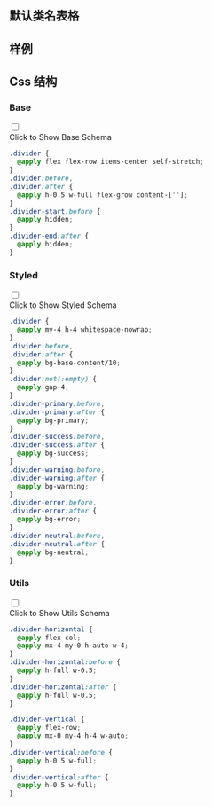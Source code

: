 

## 默认类名表格
  
<CssTable name="divider" />
  
## 样例
  
<Demo></Demo>
  
## Css 结构


### Base

<div className="collapse">
<input type="checkbox" /> 
<div class="collapse-title px-0">
<span class="btn">Click to Show Base Schema</span>
</div>
<div class="collapse-content"> 

```css
.divider {
  @apply flex flex-row items-center self-stretch;
}
.divider:before,
.divider:after {
  @apply h-0.5 w-full flex-grow content-[''];
}
.divider-start:before {
  @apply hidden;
}
.divider-end:after {
  @apply hidden;
}

```

</div>
</div>



### Styled

<div className="collapse">
<input type="checkbox" /> 
<div class="collapse-title px-0">
<span class="btn">Click to Show Styled Schema</span>
</div>
<div class="collapse-content"> 

```css
.divider {
  @apply my-4 h-4 whitespace-nowrap;
}
.divider:before,
.divider:after {
  @apply bg-base-content/10;
}
.divider:not(:empty) {
  @apply gap-4;
}
.divider-primary:before,
.divider-primary:after {
  @apply bg-primary;
}
.divider-success:before,
.divider-success:after {
  @apply bg-success;
}
.divider-warning:before,
.divider-warning:after {
  @apply bg-warning;
}
.divider-error:before,
.divider-error:after {
  @apply bg-error;
}
.divider-neutral:before,
.divider-neutral:after {
  @apply bg-neutral;
}

```

</div>
</div>



### Utils

<div className="collapse">
<input type="checkbox" /> 
<div class="collapse-title px-0">
<span class="btn">Click to Show Utils Schema</span>
</div>
<div class="collapse-content"> 

```css
.divider-horizontal {
  @apply flex-col;
  @apply mx-4 my-0 h-auto w-4;
}
.divider-horizontal:before {
  @apply h-full w-0.5;
}
.divider-horizontal:after {
  @apply h-full w-0.5;
}

.divider-vertical {
  @apply flex-row;
  @apply mx-0 my-4 h-4 w-auto;
}
.divider-vertical:before {
  @apply h-0.5 w-full;
}
.divider-vertical:after {
  @apply h-0.5 w-full;
}

```

</div>
</div>



